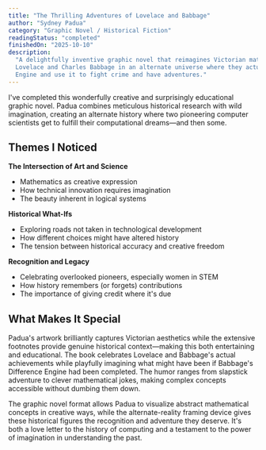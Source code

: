 ```yaml
---
title: "The Thrilling Adventures of Lovelace and Babbage"
author: "Sydney Padua"
category: "Graphic Novel / Historical Fiction"
readingStatus: "completed"
finishedOn: "2025-10-10"
description:
  "A delightfully inventive graphic novel that reimagines Victorian mathematicians Ada
  Lovelace and Charles Babbage in an alternate universe where they actually built the Analytical
  Engine and use it to fight crime and have adventures."
---
```


I've completed this wonderfully creative and surprisingly educational graphic novel. Padua combines
meticulous historical research with wild imagination, creating an alternate history where two
pioneering computer scientists get to fulfill their computational dreams—and then some.

## Themes I Noticed

**The Intersection of Art and Science**

- Mathematics as creative expression
- How technical innovation requires imagination
- The beauty inherent in logical systems

**Historical What-Ifs**

- Exploring roads not taken in technological development
- How different choices might have altered history
- The tension between historical accuracy and creative freedom

**Recognition and Legacy**

- Celebrating overlooked pioneers, especially women in STEM
- How history remembers (or forgets) contributions
- The importance of giving credit where it's due

## What Makes It Special

Padua's artwork brilliantly captures Victorian aesthetics while the extensive footnotes provide
genuine historical context—making this both entertaining and educational. The book celebrates
Lovelace and Babbage's actual achievements while playfully imagining what might have been if
Babbage's Difference Engine had been completed. The humor ranges from slapstick adventure to clever
mathematical jokes, making complex concepts accessible without dumbing them down.

The graphic novel format allows Padua to visualize abstract mathematical concepts in creative ways,
while the alternate-reality framing device gives these historical figures the recognition and
adventure they deserve. It's both a love letter to the history of computing and a testament to the
power of imagination in understanding the past.
